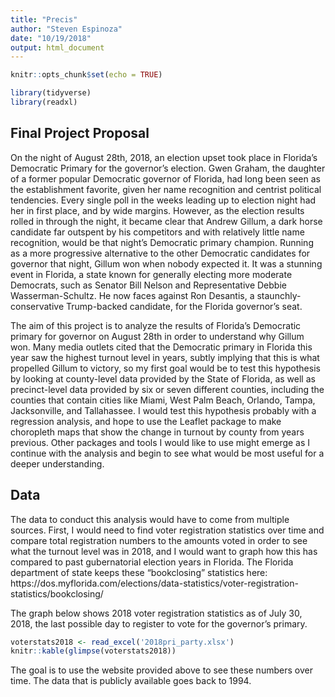 ```yaml
---
title: "Precis"
author: "Steven Espinoza"
date: "10/19/2018"
output: html_document
---
```


```r
knitr::opts_chunk$set(echo = TRUE)

library(tidyverse)
library(readxl)
```

## Final Project Proposal

On the night of August 28th, 2018, an election upset took place in Florida's Democratic Primary for the governor's election. Gwen Graham, the daughter of a former popular Democratic governor of Florida, had long been seen as the establishment favorite, given her name recognition and centrist political tendencies. Every single poll in the weeks leading up to election night had her in first place, and by wide margins. However, as the election results rolled in through the night, it became clear that Andrew Gillum, a dark horse candidate far outspent by his competitors and with relatively little name recognition, would be that night's Democratic primary champion. Running as a more progressive alternative to the other Democratic candidates for governor that night, Gillum won when nobody expected it. It was a stunning event in Florida, a state  known for generally electing more moderate Democrats, such as Senator Bill Nelson and Representative Debbie Wasserman-Schultz. He now faces against Ron Desantis, a staunchly-conservative Trump-backed candidate, for the Florida governor's seat.

The aim of this project is to analyze the results of Florida's Democratic primary for governor on August 28th in order to understand why  Gillum won. Many media outlets cited that the Democratic primary in Florida this year saw the highest turnout level in years, subtly implying that this is what propelled Gillum to victory, so my first goal would be to test this hypothesis by looking at county-level data provided by the State of Florida, as well as precinct-level data provided by six or seven different counties, including the counties that contain cities like Miami, West Palm Beach, Orlando, Tampa, Jacksonville, and Tallahassee. I would test this hypothesis probably with a regression analysis, and hope to use the Leaflet package to make choropleth maps that show the change in turnout by county from years previous. Other packages and tools I would like to use might emerge as I continue with the analysis and begin to see what would be most useful for a deeper understanding.

## Data
The data to conduct this analysis would have to come from multiple sources. First, I would need to find voter registration statistics over time and compare total registration numbers to the amounts voted in order to see what the turnout level was in 2018, and I would want to graph how this has compared to past gubernatorial election years in Florida. The Florida department of state keeps these "bookclosing" statistics here: https://dos.myflorida.com/elections/data-statistics/voter-registration-statistics/bookclosing/

The graph below shows 2018 voter registration statistics as of July 30, 2018, the last possible day to register to vote for the governor's primary.
```r
voterstats2018 <- read_excel('2018pri_party.xlsx')
knitr::kable(glimpse(voterstats2018))
```
The goal is to use the website provided above to see these numbers over time. The data that is publicly available goes back to 1994.
